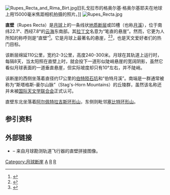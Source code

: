[[File:Rupes_Recta_and_Rima_Birt.jpg|thumb]]旧扎戈拉市的格奥尔基·格奥尔基耶夫在地球上用15000毫米焦距相机拍摄的照片。]]
[[File:Rupes_Recta.jpg|thumb]]

'''直壁'''（Rupes Recta）是[[月球|月球]]上的一条线状[[地质|地质]][[断层|断层]]或凹槽（也称[[月溪|月溪]]），位于南纬22.1°、西经7.8°的[[云海|云海]]东南部。其[[拉丁文|拉丁文]]名意为“笔直的悬崖”。然而，它更为人所知的称呼则是“直壁”<ref>{{cite book |title=Observing the moon: the modern astronomer's guide |url=https://archive.org/details/observingmoonmod00nort_105 |last=North |first=Gerald |year=2007 |publisher=Cambridge University Press |isbn=978-0-521-87407-6 |page=[https://archive.org/details/observingmoonmod00nort_105/page/331 331]}}</ref>。它是月球上最著名的悬崖，<ref>{{cite book |title=The moon and how to observe it |url=https://archive.org/details/moonhowtoobserve00greg |last=Grego |first=Peter |year=2005 |publisher=Birkhäuser |isbn=978-1-85233-748-3 |page=[https://archive.org/details/moonhowtoobserve00greg/page/n40 32] }}</ref><ref name="lunar100">{{cite web |url=http://www.skyandtelescope.com/observing/objects/moon/3308811.html?page=2&c=y |title=The Lunar 100 |author=Wood, Charles A. |work=Sky & Telescope |publisher=Sky Publishing |page=2 |accessdate=Feb 2, 2012 |archive-date=2011-11-17 |archive-url=https://web.archive.org/web/20111117160211/http://www.skyandtelescope.com/observing/objects/moon/3308811.html?page=2&c=y |dead-url=no }}</ref>，也是天文爱好者们的热门目标。

该断层绵延110公里，宽约2-3公里，高度240-300米。月球在其轨道上运行时，每隔8天，当太阳照在直壁上时，就会投下一道形似陡峭悬崖的宽阔阴影，虽然它看似月球表面的一道垂直悬崖，但实际坡度却只有10°左右，并不陡峭。

该断崖的西侧坐落着直径约17公里的[[伯特陨石坑|伯特陨石坑]]和“伯特月溪”。南端是一群通常被称为“斯塔格斯-豪尔山脉”（Stag's-Horn Mountains）的丘陵群，虽然该名称还并未被[[国际天文学联合会|国际天文学联合会]]正式认可。

直壁东北坐落着[[阿尔佩特拉吉斯环形山|阿尔佩特拉吉斯环形山]]，东侧则毗邻[[塞比特环形山|塞比特环形山]]。

==参引资料==
{{Reflist}}

==外部链接==
*{{citation| title=直壁| date=2011年2月9日| work=月球勘测轨道飞行器| publisher=美国宇航局| url=http://www.nasa.gov/mission_pages/LRO/multimedia/lroimages/lroc-20110209-rupes.html| accessdate=2012-03-27| archive-date=2020-12-01| archive-url=https://web.archive.org/web/20201201000115/https://www.nasa.gov/mission_pages/LRO/multimedia/lroimages/lroc-20110209-rupes.html| dead-url=no}} – 来自月球勘测轨道飞行器的直壁拼接图像。

[[Category:月球断崖|Category:月球断崖]]
[[Category:月球地理特徵|A]]
[[Category:悬崖|R]]
[[Category:月球|R]]